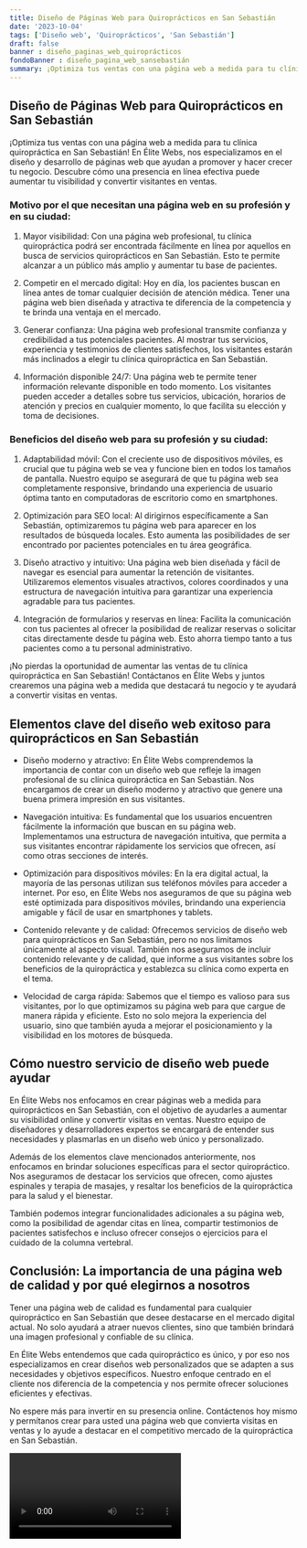 ```yaml
---
title: Diseño de Páginas Web para Quiroprácticos en San Sebastián
date: '2023-10-04'
tags: ['Diseño web', 'Quiroprácticos', 'San Sebastián']
draft: false
banner : diseño_paginas_web_quiroprácticos
fondoBanner : diseño_pagina_web_sansebastián
summary: ¡Optimiza tus ventas con una página web a medida para tu clínica quiropráctica en San Sebastián! En Élite Webs, nos especializamos en el diseño y desarrollo de páginas web que ayudan a promover y hacer crecer tu negocio. Descubre cómo una presencia en línea efectiva puede aumentar tu visibilidad y convertir visitantes en ventas.
---
```


## Diseño de Páginas Web para Quiroprácticos en San Sebastián

¡Optimiza tus ventas con una página web a medida para tu clínica quiropráctica en San Sebastián! En Élite Webs, nos especializamos en el diseño y desarrollo de páginas web que ayudan a promover y hacer crecer tu negocio. Descubre cómo una presencia en línea efectiva puede aumentar tu visibilidad y convertir visitantes en ventas.

### Motivo por el que necesitan una página web en su profesión y en su ciudad:

1. Mayor visibilidad: Con una página web profesional, tu clínica quiropráctica podrá ser encontrada fácilmente en línea por aquellos en busca de servicios quiroprácticos en San Sebastián. Esto te permite alcanzar a un público más amplio y aumentar tu base de pacientes.

2. Competir en el mercado digital: Hoy en día, los pacientes buscan en línea antes de tomar cualquier decisión de atención médica. Tener una página web bien diseñada y atractiva te diferencia de la competencia y te brinda una ventaja en el mercado.

3. Generar confianza: Una página web profesional transmite confianza y credibilidad a tus potenciales pacientes. Al mostrar tus servicios, experiencia y testimonios de clientes satisfechos, los visitantes estarán más inclinados a elegir tu clínica quiropráctica en San Sebastián.

4. Información disponible 24/7: Una página web te permite tener información relevante disponible en todo momento. Los visitantes pueden acceder a detalles sobre tus servicios, ubicación, horarios de atención y precios en cualquier momento, lo que facilita su elección y toma de decisiones.

### Beneficios del diseño web para su profesión y su ciudad:

1. Adaptabilidad móvil: Con el creciente uso de dispositivos móviles, es crucial que tu página web se vea y funcione bien en todos los tamaños de pantalla. Nuestro equipo se asegurará de que tu página web sea completamente responsive, brindando una experiencia de usuario óptima tanto en computadoras de escritorio como en smartphones.

2. Optimización para SEO local: Al dirigirnos específicamente a San Sebastián, optimizaremos tu página web para aparecer en los resultados de búsqueda locales. Esto aumenta las posibilidades de ser encontrado por pacientes potenciales en tu área geográfica.

3. Diseño atractivo y intuitivo: Una página web bien diseñada y fácil de navegar es esencial para aumentar la retención de visitantes. Utilizaremos elementos visuales atractivos, colores coordinados y una estructura de navegación intuitiva para garantizar una experiencia agradable para tus pacientes.

4. Integración de formularios y reservas en línea: Facilita la comunicación con tus pacientes al ofrecer la posibilidad de realizar reservas o solicitar citas directamente desde tu página web. Esto ahorra tiempo tanto a tus pacientes como a tu personal administrativo.

¡No pierdas la oportunidad de aumentar las ventas de tu clínica quiropráctica en San Sebastián! Contáctanos en Élite Webs y juntos crearemos una página web a medida que destacará tu negocio y te ayudará a convertir visitas en ventas.

<GifSeo />

<Cta />

## Elementos clave del diseño web exitoso para quiroprácticos en San Sebastián

- Diseño moderno y atractivo: En Élite Webs comprendemos la importancia de contar con un diseño web que refleje la imagen profesional de su clínica quiropráctica en San Sebastián. Nos encargamos de crear un diseño moderno y atractivo que genere una buena primera impresión en sus visitantes.

- Navegación intuitiva: Es fundamental que los usuarios encuentren fácilmente la información que buscan en su página web. Implementamos una estructura de navegación intuitiva, que permita a sus visitantes encontrar rápidamente los servicios que ofrecen, así como otras secciones de interés.

- Optimización para dispositivos móviles: En la era digital actual, la mayoría de las personas utilizan sus teléfonos móviles para acceder a internet. Por eso, en Élite Webs nos aseguramos de que su página web esté optimizada para dispositivos móviles, brindando una experiencia amigable y fácil de usar en smartphones y tablets.

- Contenido relevante y de calidad: Ofrecemos servicios de diseño web para quiroprácticos en San Sebastián, pero no nos limitamos únicamente al aspecto visual. También nos aseguramos de incluir contenido relevante y de calidad, que informe a sus visitantes sobre los beneficios de la quiropráctica y establezca su clínica como experta en el tema.

- Velocidad de carga rápida: Sabemos que el tiempo es valioso para sus visitantes, por lo que optimizamos su página web para que cargue de manera rápida y eficiente. Esto no solo mejora la experiencia del usuario, sino que también ayuda a mejorar el posicionamiento y la visibilidad en los motores de búsqueda.

## Cómo nuestro servicio de diseño web puede ayudar

En Élite Webs nos enfocamos en crear páginas web a medida para quiroprácticos en San Sebastián, con el objetivo de ayudarles a aumentar su visibilidad online y convertir visitas en ventas. Nuestro equipo de diseñadores y desarrolladores expertos se encargará de entender sus necesidades y plasmarlas en un diseño web único y personalizado.

Además de los elementos clave mencionados anteriormente, nos enfocamos en brindar soluciones específicas para el sector quiropráctico. Nos aseguramos de destacar los servicios que ofrecen, como ajustes espinales y terapia de masajes, y resaltar los beneficios de la quiropráctica para la salud y el bienestar.

También podemos integrar funcionalidades adicionales a su página web, como la posibilidad de agendar citas en línea, compartir testimonios de pacientes satisfechos e incluso ofrecer consejos o ejercicios para el cuidado de la columna vertebral.

## Conclusión: La importancia de una página web de calidad y por qué elegirnos a nosotros

Tener una página web de calidad es fundamental para cualquier quiropráctico en San Sebastián que desee destacarse en el mercado digital actual. No solo ayudará a atraer nuevos clientes, sino que también brindará una imagen profesional y confiable de su clínica.

En Élite Webs entendemos que cada quiropráctico es único, y por eso nos especializamos en crear diseños web personalizados que se adapten a sus necesidades y objetivos específicos. Nuestro enfoque centrado en el cliente nos diferencia de la competencia y nos permite ofrecer soluciones eficientes y efectivas.

No espere más para invertir en su presencia online. Contáctenos hoy mismo y permítanos crear para usted una página web que convierta visitas en ventas y lo ayude a destacar en el competitivo mercado de la quiropráctica en San Sebastián.

<Video />

<CtaBot job='Quiroprácticos' city='San Sebastián'/>

<Gmaps query='San Sebastián+españa+maps' />